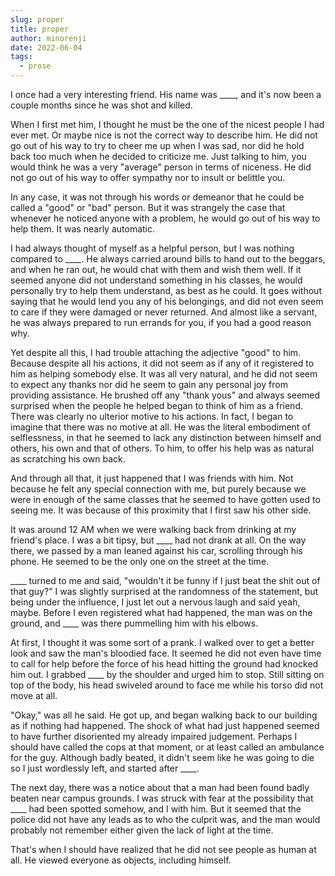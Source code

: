 ```yaml
---
slug: proper
title: proper
author: minorenji
date: 2022-06-04
tags:
  - prose
---
```


I once had a very interesting friend. His name was ____, and it's now been a couple months since he was shot and killed.  

When I first met him, I thought he must be the one of the nicest people I had ever met. Or maybe nice is not the correct way to describe him. He did not go out of his way to try to cheer me up when I was sad, nor did he hold back too much when he decided to criticize me. Just talking to him, you would think he was a very "average" person in terms of niceness. He did not go out of his way to offer sympathy nor to insult or belittle you.

In any case, it was not through his words or demeanor that he could be called a "good" or "bad" person. But it was strangely the case that whenever he noticed anyone with a problem, he would go out of his way to help them. It was nearly automatic.

I had always thought of myself as a helpful person, but I was nothing compared to ____. He always carried around bills to hand out to the beggars, and when he ran out, he would chat with them and wish them well. If it seemed anyone did not understand something in his classes, he would personally try to help them understand, as best as he could. It goes without saying that he would lend you any of his belongings, and did not even seem to care if they were damaged or never returned. And almost like a servant, he was always prepared to run errands for you, if you had a good reason why.

Yet despite all this, I had trouble attaching the adjective "good" to him. Because despite all his actions, it did not seem as if any of it registered to him as helping somebody else. It was all very natural, and he did not seem to expect any thanks nor did he seem to gain any personal joy from providing assistance. He brushed off any "thank yous" and always seemed surprised when the people he helped began to think of him as a friend. There was clearly no ulterior motive to his actions. In fact, I began to imagine that there was no motive at all. He was the literal embodiment of selflessness, in that he seemed to lack any distinction between himself and others, his own and that of others. To him, to offer his help was as natural as scratching his own back.

And through all that, it just happened that I was friends with him. Not because he felt any special connection with me, but purely because we were in enough of the same classes that he seemed to have gotten used to seeing me. It was because of this proximity that I first saw his other side.

It was around 12 AM when we were walking back from drinking at my friend's place. I was a bit tipsy, but ____ had not drank at all. On the way there, we passed by a man leaned against his car, scrolling through his phone. He seemed to be the only one on the street at the time. 

____ turned to me and said, "wouldn't it be funny if I just beat the shit out of that guy?" I was slightly surprised at the randomness of the statement, but being under the influence, I just let out a nervous laugh and said yeah, maybe. Before I even registered what had happened, the man was on the ground, and ____ was there pummelling him with his elbows.

At first, I thought it was some sort of a prank. I walked over to get a better look and saw the man's bloodied face. It seemed he did not even have time to call for help before the force of his head hitting the ground had knocked him out. I grabbed ____ by the shoulder and urged him to stop. Still sitting on top of the body, his head swiveled around to face me while his torso did not move at all. 

"Okay," was all he said. He got up, and began walking back to our building as if nothing had happened. The shock of what had just happened seemed to have further disoriented my already impaired judgement. Perhaps I should have called the cops at that moment, or at least called an ambulance for the guy. Although badly beated, it didn't seem like he was going to die so I just wordlessly left, and started after ____.

The next day, there was a notice about that a man had been found badly beaten near campus grounds. I was struck with fear at the possibility that ____ had been spotted somehow, and I with him. But it seemed that the police did not have any leads as to who the culprit was, and the man would probably not remember either given the lack of light at the time.

That's when I should have realized that he did not see people as human at all. He viewed everyone as objects, including himself.